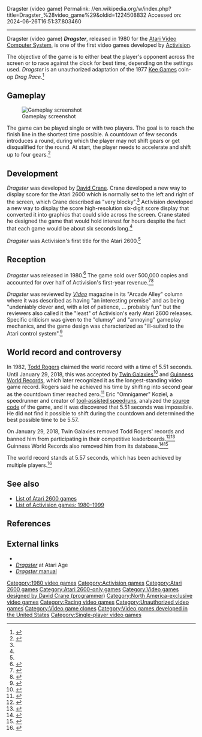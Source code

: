 Dragster (video game)
Permalink: //en.wikipedia.org/w/index.php?title=Dragster_%28video_game%29&oldid=1224508832
Accessed on: 2024-06-26T16:51:37.803460



------
Dragster (video game)
{{Short description|1980 video game}}
{{Infobox video game
| title = Dragster
| image = Dragster Cover.jpg
| developer = [[Activision]]
| publisher = Activision
| designer = [[David Crane (programmer)|David Crane]]
| released = 1980
| genre = [[Racing video game|Drag racing]]
| modes = [[Single-player video game|Single-player]]
| platforms = [[Atari 2600]]
}}
'''''Dragster''''', released in 1980 for the [[Atari 2600|Atari Video Computer System]], is one of the first video games developed by [[Activision]]. 

The objective of the game is to either beat the player's opponent across the screen or to race against the clock for best time, depending on the settings used. ''Dragster'' is an unauthorized adaptation of the 1977 [[Kee Games]] coin-op ''Drag Race''.<ref>{{Cite web|url=http://www.emuunlim.com/doteaters/play3sta1.htm|title=The Dot Eaters Classic Video Game History - Player 3 Stage 1: Pixel Boxes|date=2000|website=Emuunlim.com|archive-url=https://web.archive.org/web/20161003180616/http://www.emuunlim.com/doteaters/play3sta1.htm|archive-date=2016-10-03}}</ref>{{rs|date=November 2023}}

==Gameplay==
[[File:Dragster_Screenshot.png|thumb|left|Gameplay screenshot]]

The game can be played single or with two players. The goal is to reach the finish line in the shortest time possible. A countdown of few seconds introduces a round, during which the player may not shift gears or get disqualified for the round. At start, the player needs to accelerate and shift up to four gears.<ref>{{cite web |last1=admin@retrogames.cz |first1=Morfeus |title=Dragster (Atari 2600) - online game |url=https://www.retrogames.cz/play_862-Atari2600.php |website=RetroGames.cz |access-date=20 October 2021}}</ref>

==Development==
''Dragster'' was developed by [[David Crane (programmer)|David Crane]]. Crane developed a new way to display score for the Atari 2600 which is normally set to the left and right of the screen, which Crane described as "very blocky".<ref name="ActPack2" /> Activision developed a new way to display the score high-resolution six-digit score display that converted it into graphics that could slide across the screen. Crane stated he designed the game that would hold interest for hours despite the fact that each game would be about six seconds long.<ref name="ActPack2" />

''Dragster'' was Activision's first title for the Atari 2600.<ref name="ActPack2" />

==Reception==
''Dragster'' was released in 1980.<ref>{{cite magazine|magazine=Activision News Release|title=Activision Announces Two New Game Titles: Tennis and Laser Blast|date=December 12, 1980|quote="Activision's First Four Game Cartridges -- Boxing, Dragster, Checkers and Fishing Derby -- were released last summer and are available at retail now.}}</ref> The game sold over 500,000 copies and accounted for over half of Activision's first-year revenue.<ref name="ActPack2">{{cite video game | title =Activision's Atari 2600 Action Pack 2 | developer =Activision | publisher = Activision | date=1995 | platform =[[Mac (computer)|Macintosh]] |level=Help > History > David Crane on "Dragster"}}</ref><ref>{{cite web|url=https://www.newspapers.com/clip/116916792/the-folsom-telegraph/|title=Activision strikes again with Atari Action Pack 2 for Windows|newspaper=[[The Folsom Telegraph]]|page=20|date=July 19, 1995|accessdate=January 21, 2023|via=[[Newspapers.com]]}}</ref> 

''Dragster'' was reviewed by ''[[Video (magazine)|Video]]'' magazine in its "Arcade Alley" column where it was described as having "an interesting premise" and as being "undeniably clever and, with a lot of patience, ... probably fun" but the reviewers also called it the "least" of Activision's early Atari 2600 releases. Specific criticism was given to the "clumsy" and "annoying" gameplay mechanics, and the game design was characterized as "ill-suited to the Atari control system".<ref name=kunkel>{{cite journal |last1= Kunkel |first1= Bill |author-link1= Bill Kunkel (gaming)|last2= Laney |first2= Frank |author-link2= Arnie Katz|date= December 1980 |title= Arcade Alley: A New Era Begins - Activision Exploits Atari's Success |journal= [[Video (magazine)|Video]]|publisher= Reese Communications|pages= 12 and 105 |issn= 0147-8907}}</ref>{{rp|105}}

==World record and controversy==
In 1982, [[Todd Rogers (gamer)|Todd Rogers]] claimed the world record with a time of 5.51 seconds. Until January 29, 2018, this was accepted by [[Twin Galaxies]]<ref>{{cite web|url=http://www.twingalaxies.com/scores.php?scores=2390|title=Scores of NTSC - Game 1, Difficulty B [Fastest Time] - Dragster|publisher=Twin Galaxies|archive-url=https://web.archive.org/web/20170821124944/http://www.twingalaxies.com/scores.php?scores=2390|archive-date=2017-08-21}}</ref> and [[Guinness World Records]], which later recognized it as the longest-standing video game record. Rogers said he achieved his time by shifting into second gear as the countdown timer reached zero.<ref>{{Cite web|url=http://atariage.com/forums/topic/16980-dragster-by-activision-certs/|title=Guinness Officially Nixes Todd Rogers' Dragster Records|date=28 November 2002 |archive-url=https://web.archive.org/web/20180201024151/http://atariage.com/forums/topic/16980-dragster-by-activision-certs/|archive-date=2018-02-01|access-date=2018-04-18}}</ref> Eric "Omnigamer" Koziel, a speedrunner and creator of [[tool-assisted speedrun]]s, analyzed the [[source code]] of the game, and it was discovered that 5.51 seconds was impossible. He did not find it possible to shift during the countdown and determined the best possible time to be 5.57.

On January 29, 2018, Twin Galaxies removed Todd Rogers' records and banned him from participating in their competitive leaderboards.<ref>{{cite web|title=DISPUTE: DICK MORELAND - ATARI 2600 / VCS - DRAGSTER - NTSC - GAME 1, DIFFICULTY B [FASTEST TIME] - PLAYER: TODD ROGERS - SCORE: 05.51|url=http://www.twingalaxies.com/showthread.php/175364-Dispute-Dick-Moreland-Atari-2600-VCS-Dragster-NTSC-Game-1-Difficulty-B-Fastest-Time-Player-Todd-Rogers-Score-05-51?p=945911&viewfull=1#post945911|publisher=Twin Galaxies}}</ref><ref>{{Cite news|url=https://www.washingtonpost.com/news/early-lead/wp/2018/01/29/a-man-accused-of-cheating-at-video-games-may-lose-his-decades-old-guinness-world-record/|title=A man accused of cheating at video games may lose his decades-old Guinness World Record|last=Wang|first=Amy B.|date=2018-01-29|newspaper=Washington Post|access-date=2018-01-30|language=en-US|issn=0190-8286}}</ref> Guinness World Records also removed him from its database.<ref>{{Cite news|url=https://www.kotaku.com.au/2018/01/guinness-officially-nixes-todd-rogers-dragster-records/|title=Guinness Officially Nixes Todd Rogers' Dragster Records|date=2018-01-31|work=Kotaku Australia|access-date=2018-02-05|language=en}}</ref><ref>{{Cite news|url=https://kotaku.com/guinness-officially-nixes-todd-rogers-dragster-records-1822568394|title=Guinness Officially Nixes Todd Rogers' Dragster Records|publisher=Kotaku|archive-url=https://web.archive.org/web/20180202071519/https://kotaku.com/guinness-officially-nixes-todd-rogers-dragster-records-1822568394|archive-date=2018-02-02|access-date=2018-04-18}}</ref>

The world record stands at 5.57 seconds, which has been achieved by multiple players.<ref>{{Cite web|url=https://www.speedrun.com/Dragster#Best_Time_Game_1|title=Dragster - Leaderboard - speedrun.com|website=www.speedrun.com|access-date=2018-01-30}}</ref>

==See also==
{{Portal|Video games|1980s}}
*[[List of Atari 2600 games]]
*[[List of Activision games: 1980–1999]]

==References==
{{Reflist}}

==External links==
* {{atarimania|id=8061}}
* [http://www.atariage.com/software_page.html?SoftwareID=997 ''Dragster''] {{Webarchive|url=https://web.archive.org/web/20160303184722/http://www.atariage.com/software_page.html?SoftwareID=997 |date=2016-03-03 }} at Atari Age
* [http://www.steverd.com/docs-26/dragster.txt ''Dragster'' manual]

{{Portal bar|Video games|1980s}}

[[Category:1980 video games]]
[[Category:Activision games]]
[[Category:Atari 2600 games]]
[[Category:Atari 2600-only games]]
[[Category:Video games designed by David Crane (programmer)]]
[[Category:North America-exclusive video games]]
[[Category:Racing video games]]
[[Category:Unauthorized video games]]
[[Category:Video game clones]]
[[Category:Video games developed in the United States]]
[[Category:Single-player video games]]
